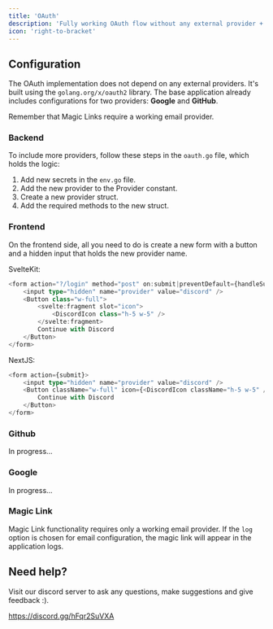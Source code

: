 ```yaml
---
title: 'OAuth'
description: 'Fully working OAuth flow without any external provider + Magic Links'
icon: 'right-to-bracket'
---
```


## Configuration

The OAuth implementation does not depend on any external providers. It's built using the `golang.org/x/oauth2` library. 
The base application already includes configurations for two providers: **Google** and **GitHub**. 

Remember that Magic Links require a working email provider.

### Backend

To include more providers, follow these steps in the `oauth.go` file, which holds the logic:

1. Add new secrets in the `env.go` file.
2. Add the new provider to the Provider constant.
3. Create a new provider struct.
4. Add the required methods to the new struct.

### Frontend

On the frontend side, all you need to do is create a new form with a button and a hidden input that holds the new provider name.

SvelteKit:

```ts
<form action="?/login" method="post" on:submit|preventDefault={handleSubmit}>
    <input type="hidden" name="provider" value="discord" />
    <Button class="w-full">
        <svelte:fragment slot="icon">
            <DiscordIcon class="h-5 w-5" />
        </svelte:fragment>
        Continue with Discord
    </Button>
</form>
```

NextJS:

```ts
<form action={submit}>
    <input type="hidden" name="provider" value="discord" />
    <Button className="w-full" icon={<DiscordIcon className="h-5 w-5" />}>
        Continue with Discord
    </Button>
</form>
```

### Github

In progress...

### Google

In progress...

### Magic Link

Magic Link functionality requires only a working email provider. If the `log` option is chosen for email configuration, the magic link will appear in the application logs.

## Need help?

Visit our discord server to ask any questions, make suggestions and give feedback :).

https://discord.gg/hFqr2SuVXA

## 
